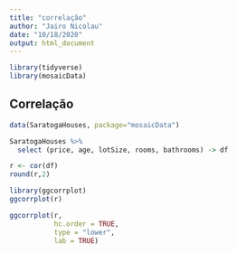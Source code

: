 ```yaml
---
title: "correlação"
author: "Jairo Nicolau"
date: "10/18/2020"
output: html_document
---
```


```r
library(tidyverse)
library(mosaicData)
```



## Correlação


```r
data(SaratogaHouses, package="mosaicData")

SaratogaHouses %>% 
  select (price, age, lotSize, rooms, bathrooms) -> df

r <- cor(df)
round(r,2)

```

```r
library(ggcorrplot)
ggcorrplot(r)
```


```r
ggcorrplot(r, 
           hc.order = TRUE, 
           type = "lower",
           lab = TRUE)
```



